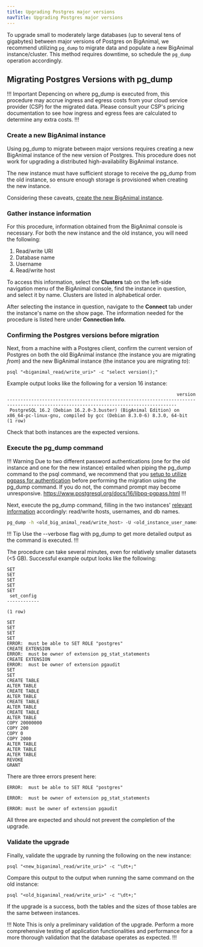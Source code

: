 ```yaml
---
title: Upgrading Postgres major versions
navTitle: Upgrading Postgres major versions
---
```


To upgrade small to moderately large databases (up to several tens of gigabytes) between major versions of Postgres on BigAnimal, we recommend utilizing `pg_dump` to migrate data and populate a new BigAnimal instance/cluster. This method requires downtime, so schedule the `pg_dump` operation accordingly.

## Migrating Postgres Versions with pg_dump

!!! Important
Depencing on where pg_dump is executed from, this procedure may accrue ingress and egress costs from your cloud service provider (CSP) for the migrated data. Please consult your CSP's pricing documentation to see how ingress and egress fees are calculated to determine any extra costs.
!!!

### Create a new BigAnimal instance

Using pg_dump to migrate between major versions requires creating a new BigAnimal instance of the new version of Postgres. This procedure does not work for upgrading a distributed high-availability BigAnimal instance.

The new instance must have sufficient storage to receive the pg_dump from the old instance, so ensure enough storage is provisioned when creating the new instance.

Considering these caveats, [create the new BigAnimal instance](../getting_started/creating_a_cluster.mdx).

### Gather instance information

For this procedure, information obtained from the BigAnimal console is necessary. For both the new instance and the old instance, you will need the following:

1. Read/write URI
2. Database name
3. Username 
4. Read/write host

To access this information, select the **Clusters** tab on the left-side navigation menu of the BigAnimal console, find the instance in question, and select it by name. Clusters are listed in alphabetical order.

After selecting the instance in question, navigate to the **Connect** tab under the instance's name on the show page. The information needed for the procedure is listed here under **Connection Info**.

### Confirming the Postgres versions before migration

Next, from a machine with a Postgres client, confirm the current version of Postgres on both the old BigAnimal instance (the instance you are migrating *from*) and the new BigAnimal instance (the instance you are migrating *to*):

```
psql "<biganimal_read/write_uri>" -c "select version();"
```

Example output looks like the following for a version 16 instance:

```
                                                               version                                                               
-------------------------------------------------------------------------------------------------------------------------------------
 PostgreSQL 16.2 (Debian 16.2.0-3.buster) (BigAnimal Edition) on x86_64-pc-linux-gnu, compiled by gcc (Debian 8.3.0-6) 8.3.0, 64-bit
(1 row)
```

Check that both instances are the expected versions.

### Execute the pg_dump command

!!! Warning
Due to two different password authentications (one for the old instance and one for the new instance) entailed when piping the pg_dump command to the psql command, we recommend that you [setup to utilize pgpass for authentication](https://www.postgresql.org/docs/16/libpq-pgpass.html) before performing the migration using the pg_dump command. If you do not, the command prompt may become unresponsive.
https://www.postgresql.org/docs/16/libpq-pgpass.html
!!!

Next, execute the pg_dump command, filling in the two instances' [relevant information](#gather-instance-information) accordingly: read/write hosts, usernames, and db names.

```bash
pg_dump -h <old_big_animal_read/write_host> -U <old_instance_user_name> -d <old_db_name> | psql -h <new_big_animal_read/write_host> -U <new_instance_username> -d <new_db_name> 
```

!!! Tip
Use the --verbose flag with pg_dump to get more detailed output as the command is executed.
!!!

The procedure can take several minutes, even for relatively smaller datasets (<5 GB). Successful example output looks like the following:

```
SET
SET
SET
SET
SET
 set_config 
------------
 
(1 row)

SET
SET
SET
SET
ERROR:  must be able to SET ROLE "postgres"
CREATE EXTENSION
ERROR:  must be owner of extension pg_stat_statements
CREATE EXTENSION
ERROR:  must be owner of extension pgaudit
SET
SET
CREATE TABLE
ALTER TABLE
CREATE TABLE
ALTER TABLE
CREATE TABLE
ALTER TABLE
CREATE TABLE
ALTER TABLE
COPY 20000000
COPY 200
COPY 0
COPY 2000
ALTER TABLE
ALTER TABLE
ALTER TABLE
REVOKE
GRANT
```

There are three errors present here:


```
ERROR:  must be able to SET ROLE "postgres"
```

```
ERROR:  must be owner of extension pg_stat_statements
```

```
ERROR: must be owner of extension pgaudit
```

All three are expected and should not prevent the completion of the upgrade.

### Validate the upgrade

Finally, validate the upgrade by running the following on the new instance:

```
psql "<new_biganimal_read/write_uri>" -c "\dt+;"
```

Compare this output to the output when running the same command on the old instance:

```
psql "<old_biganimal_read/write_uri>" -c "\dt+;"
```

If the upgrade is a success, both the tables and the sizes of those tables are the same between instances. 

!!! Note
This is only a preliminary validation of the upgrade. Perform a more comprehensive testing of application functionalities and performance for a more thorough validation that the database operates as expected.
!!!
